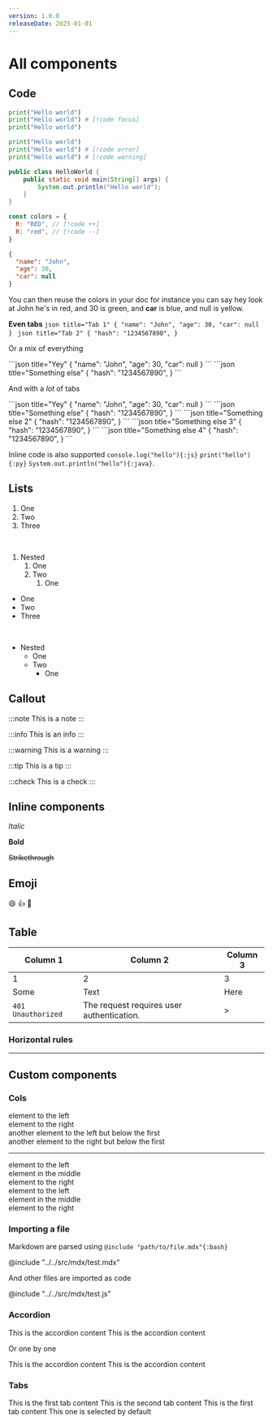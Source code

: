 ```yaml
---
version: 1.0.0
releaseDate: 2025-01-01
---
```


# All components

## Code

```py
print("Hello world")
print("Hello world") # [!code focus]
print("Hello world")
```

```py
print("Hello world")
print("Hello world") # [!code error]
print("Hello world") # [!code warning]
```

```java title="hello.java" showLineNumbers {3}
public class HelloWorld {
    public static void main(String[] args) {
        System.out.println("Hello world");
    }
}
```

```js
const colors = {
  R: "RED", // [!code ++]
  R: "red", // [!code --]
}
```

```json title="Request" /John/#r /30/#g /car/#b /null/#y 
{
  "name": "John",
  "age": 30,
  "car": null
}
```

You can then reuse the colors in your doc for instance you can say hey look at <R>John</R> he's in red, and <G>30</G> is green, and <B>car</B> is blue, and <Y>null</Y> is yellow.


**Even tabs**
<CodeGroup>
    ```json title="Tab 1"
    {
      "name": "John",
      "age": 30,
      "car": null
    }
    ```
    ```json title="Tab 2"
    {
      "hash": "1234567890",
    }
    ```
</CodeGroup>

Or a mix of everything

<CodeGroup title="Request">
    ```json title="Yey" 
    {
      "name": "John",
      "age": 30,
      "car": null
    }
    ```
    ```json title="Something else" 
    {
      "hash": "1234567890",
    }
    ```
</CodeGroup>

And with a *lot* of tabs 

<CodeGroup title="Request">
    ```json title="Yey" 
    {
      "name": "John",
      "age": 30,
      "car": null
    }
    ```
    ```json title="Something else" 
    {
      "hash": "1234567890",
    }
    ```
    ```json title="Something else 2"
    {
      "hash": "1234567890",
    }
    ```
    ```json title="Something else 3" 
    {
      "hash": "1234567890",
    }
    ```
    ```json title="Something else 4" 
    {
      "hash": "1234567890",
    }
    ```
</CodeGroup>


Inline code is also supported `console.log("hello"){:js}` `print("hello"){:py}` `System.out.println("hello"){:java}`. 

## Lists

1. One
2. Two
3. Three

<br/>

1. Nested
    1. One
    2. Two
        1. One
- One
- Two
- Three

<br/>

- Nested
  - One
  - Two
    - One
## Callout

:::note
This is a note
:::

:::info
This is an info
:::

:::warning
This is a warning
:::

:::tip
This is a tip
:::

:::check
This is a check
:::

## Inline components

*Italic*

**Bold**

~~Strikethrough~~


## Emoji

:smile:
:+1:
:tada:

## Table

| Column 1 | Column 2 | Column 3 |
| -------- | -------- | -------- |
| 1        | 2        | 3        |
| Some     | Text     | Here     |
| `401 Unauthorized` | The request requires user authentication. | > |


### Horizontal rules

---

## Custom components

### Cols

<Col>
  <div>element to the left</div>
  <div>element to the right</div>
  <div>another element to the left but below the first</div>
  <div>another element to the right but below the first</div>
</Col>

---

<Col cols={3}>
  <div>element to the left</div>
  <div>element in the middle</div>
  <div>element to the right</div>
  <div>element to the left</div>
  <div>element in the middle</div>
  <div>element to the right</div>
</Col>


### Importing a file

Markdown are parsed using `@include "path/to/file.mdx"{:bash}`

@include "../../src/mdx/test.mdx"

And other files are imported as code

@include "../../src/mdx/test.js"

### Accordion

<Accordion multiple>
  <AccordionItem title="Title 1">
      This is the accordion content
  </AccordionItem>
  <AccordionItem title="Title 2">
      This is the accordion content
  </AccordionItem>
</Accordion>

Or one by one

<Accordion>
  <AccordionItem title="Title 1">
      This is the accordion content
  </AccordionItem>
  <AccordionItem title="Title 2">
      This is the accordion content
  </AccordionItem>
</Accordion>


### Tabs

<Tabs>
  <TabsItem title="Tab 1">
      This is the first tab content
  </TabsItem>
  <TabsItem title="Tab 2">
      This is the second tab content
  </TabsItem>
</Tabs>

<Tabs defaultValue="Tab 2">
  <TabsItem title="Tab 1">
      This is the first tab content
  </TabsItem>
  <TabsItem title="Tab 2">
    This one is selected by default
  </TabsItem>
</Tabs>
